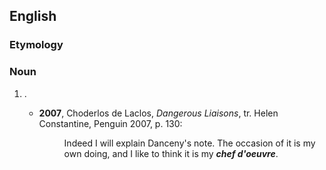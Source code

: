 {{also|chef d'œuvre|chef-d'œuvre}}
==English==

===Etymology===
{{bor|en|fr||withtext=1}}

===Noun===
{{en-noun|chefs d'oeuvre|head=chef d'oeuvre}}

# {{alternative form of|chef-d'œuvre|nodot=1|lang=en}} {{gloss|a masterpiece}}.
#* '''2007''', Choderlos de Laclos, ''Dangerous Liaisons'', tr. Helen Constantine, Penguin 2007, p. 130:
#*: Indeed I will explain Danceny's note. The occasion of it is my own doing, and I like to think it is my '''''chef d'oeuvre'''''.